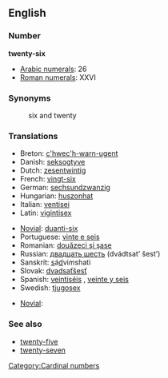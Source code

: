 ==English==

=== Number ===
'''twenty-six'''

*[[w:Arabic numerals|Arabic numerals]]: 26
*[[w:Roman numerals|Roman numerals]]: XXVI

=== Synonyms ===
:six and twenty

=== Translations ===
{{top}}
*Breton: [[c'hwec'h-warn-ugent]]
*Danish: [[seksogtyve]]
*Dutch: [[zesentwintig]]
*French: [[vingt-six]] {{m}}
*German: [[sechsundzwanzig]]
*Hungarian: [[huszonhat]]
*Italian: [[ventisei]]
*Latin: [[vigintisex]]
{{mid}}
*[[Novial]]: [[duanti-six]]
*Portuguese: [[vinte e seis]] {{m}}
*Romanian: [[douăzeci şi şase]]
*Russian: [[двадцать шесть]] (dvádtsat’ šest’)
*Sanskrit: <u>s</u>á<u>d</u>vi''m''shati
*Slovak: [[dvadsaťšesť]]
*Spanish: [[veintiséis]] {{m}}, [[veinte y seis]] {{m}}
*Swedish: [[tjugosex]]
{{bottom}}

*[[Novial]]: [[]]

=== See also ===
*[[twenty-five]]
*[[twenty-seven]]

[[Category:Cardinal numbers]]